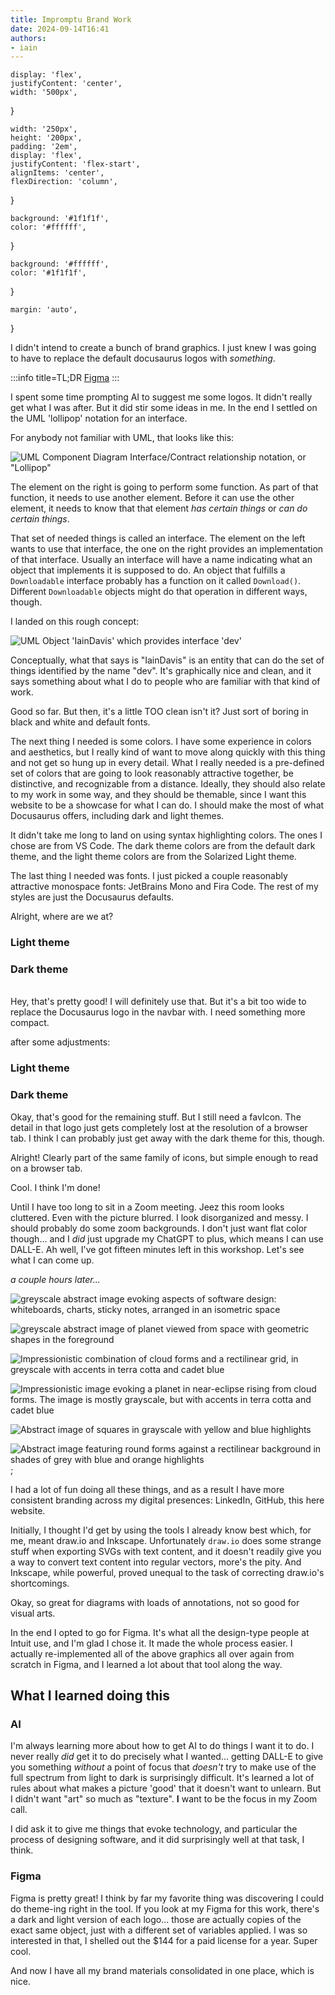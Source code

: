 ```yaml
---
title: Impromptu Brand Work
date: 2024-09-14T16:41
authors:
- iain
---
```


    display: 'flex',
    justifyContent: 'center',
    width: '500px',
}

    width: '250px',
    height: '200px',
    padding: '2em',
    display: 'flex',
    justifyContent: 'flex-start',
    alignItems: 'center',
    flexDirection: 'column',
}

    background: '#1f1f1f',
    color: '#ffffff',
}

    background: '#ffffff',
    color: '#1f1f1f',
}

    margin: 'auto',
}

I didn't intend to create a bunch of brand graphics. I just knew I was going to
have to replace the default docusaurus logos with _something_.

<Logo />

:::info title=TL;DR
[Figma](https://www.figma.com/design/dJ0DvH5jER1LKScn4PTnil/IainDavis.dev-Brand-Materials?node-id=5-681&node-type=canvas&m=dev)
:::

<!-- truncate -->

I spent some time prompting AI to suggest me some logos. It didn't really
get what I was after. But it did stir some ideas in me. In the end I settled on
the UML 'lollipop' notation for an interface.

For anybody not familiar with UML, that looks like this:

![UML Component Diagram Interface/Contract relationship notation, or
"Lollipop"](./_resources/lollipop.png)

The element on the right is going to perform some function. As part of that
function, it needs to use another element. Before it can use the other element,
it needs to know that that element _has certain things_ or _can do certain
things_.

That set of needed things is called an interface. The element on the left wants
to use that interface, the one on the right provides an implementation of that
interface. Usually an interface will have a name indicating what an object that
implements it is supposed to do. An object that fulfills a `Downloadable`
interface probably has a function on it called `Download()`. Different
`Downloadable` objects might do that operation in different ways, though.

I landed on this rough concept:

![UML Object 'IainDavis' which provides interface 'dev'](_resources/iaindavis.dev%20lollipop.png)

Conceptually, what that says is "IainDavis" is an entity that can do the set of
things identified by the name "dev". It's graphically nice and clean, and it
says something about what I do to people who are familiar with that kind of
work.

Good so far. But then, it's a little TOO clean isn't it? Just sort of boring in
black and white and default fonts.

The next thing I needed is some colors. I have some experience in colors and
aesthetics, but I really kind of want to move along quickly with this thing and
not get so hung up in every detail. What I really needed is a pre-defined set of
colors that are going to look reasonably attractive together, be distinctive,
and recognizable from a distance. Ideally, they should also relate to my work in
some way, and they should be themable, since I want this website to be a
showcase for what I can do. I should make the most of what Docusaurus offers,
including dark and light themes.

It didn't take me long to land on using syntax highlighting colors. The ones I
chose are from VS Code. The dark theme colors are from the default dark theme,
and the light theme colors are from the Solarized Light theme.

The last thing I needed was fonts. I just picked a couple reasonably attractive
monospace fonts: JetBrains Mono and Fira Code. The rest of my styles are just
the Docusaurus defaults.

Alright, where are we at?

<div style={containerStyle}>
    <div style={{...contraLightStyle, ...paneStyle}} data-theme="light">
        <h3>Light theme</h3>
        <div style={wrapperStyle}>
            <Logo />
        </div>
    </div>
    <div style={{...contraDarkStyle, ...paneStyle}} data-theme="dark">
        <h3>Dark theme</h3>
        <div style={wrapperStyle} >
            <Logo />
        </div>
    </div>
</div>

<br/>
Hey, that's pretty good! I will definitely use that. But it's a bit too wide to
replace the Docusaurus logo in the navbar with. I need something more compact.

after some adjustments:

<div style={containerStyle}>
    <div style={{...contraLightStyle, ...paneStyle}} data-theme="light">
        <h3>Light theme</h3>
        <div style={wrapperStyle}>
            <Logo variant="compact"/>
        </div>
    </div>
    <div style={{...contraDarkStyle, ...paneStyle}} data-theme="dark">
        <h3>Dark theme</h3>
        <div style={wrapperStyle} >
            <Logo variant="compact"/>
        </div>
    </div>
</div>

Okay, that's good for the remaining stuff. But I still need a favIcon. The
detail in that logo just gets completely lost at the resolution of a browser
tab. I think I can probably just get away with the dark theme for this, though.

<div style={containerStyle}>
    <div style={{...contraDarkStyle, ...paneStyle}} data-theme="light">
        <FavIcon/>
    </div>
</div>

Alright! Clearly part of the same family of icons, but simple enough to read on
a browser tab.

Cool. I think I'm done!

Until I have too long to sit in a Zoom meeting. Jeez this room looks cluttered.
Even with the picture blurred. I look disorganized and messy. I should probably
do some zoom backgrounds. I don't just want flat color though... and I _did_
just upgrade my ChatGPT to plus, which means I can use DALL-E. Ah well, I've got
fifteen minutes left in this workshop. Let's see what I can come up.

_a couple hours later..._

![greyscale abstract image evoking aspects of software design: whiteboards, charts, sticky notes, arranged in an isometric space](/img/zoom/zoom-bg-01.png "Isometric Whiteboards")

![greyscale abstract image of planet viewed from space with geometric shapes in the foreground](/img/zoom/zoom-bg-02.png "Planet Stickynote")

![Impressionistic combination of cloud forms and a rectilinear grid, in greyscale with accents in terra cotta and cadet blue](/img/zoom/zoom-bg-03.png "Gridspace Nebula")

![Impressionistic image evoking a planet in near-eclipse rising from cloud forms. The image is mostly grayscale, but with accents in terra cotta and cadet blue](/img/zoom/zoom-bg-04.png)

![Abstract image of squares in grayscale with yellow and blue highlights](/img/zoom/zoom-bg-05.png)

![Abstract image featuring round forms against a rectilinear background in
shades of grey with blue and orange highlights](/img/zoom/zoom-bg-06.png);

I had a lot of fun doing all these things, and as a result I have more
consistent branding across my digital presences: LinkedIn, GitHub, this here 
website.

Initially, I thought I'd get by using the tools I already know best which, for
me, meant draw.io and Inkscape. Unfortunately `draw.io` does some strange stuff
when exporting SVGs with text content, and it doesn't readily give you a way to
convert text content into regular vectors, more's the pity. And Inkscape, while
powerful, proved unequal to the task of correcting draw.io's shortcomings.

Okay, so great for diagrams with loads of annotations, not so good for visual
arts.

In the end I opted to go for Figma. It's what all the design-type people at
Intuit use, and I'm glad I chose it. It made the whole process easier. I
actually re-implemented all of the above graphics all over again from scratch in
Figma, and I learned a lot about that tool along the way.

## What I learned doing this
### AI
I'm always learning more about how to get AI to do things I want it to do. I
never really _did_ get it to do precisely what I wanted... getting DALL-E to
give you something _without_ a point of focus that _doesn't_ try to make use of the full
spectrum from light to dark is surprisingly difficult. It's learned a lot of
rules about what makes a picture 'good' that it doesn't want to unlearn. But I
didn't want "art" so much as "texture". **I** want to be the focus in my Zoom call.

I did ask it to give me things that evoke technology, and particular the process
of designing software, and it did surprisingly well at that task, I think.

### Figma
Figma is pretty great! I think by far my favorite thing was discovering I could
do theme-ing right in the tool. If you look at my Figma for this work, there's a
dark and light version of each logo... those are actually copies of the exact
same object, just with a different set of variables applied. I was so interested
in that, I shelled out the $144 for a paid license for a year. Super cool.

And now I have all my brand materials consolidated in one place, which is nice.
